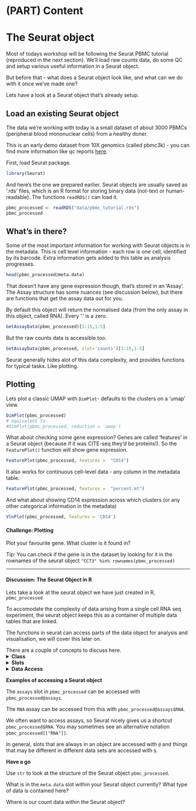 # (PART) Content {-} 

# The Seurat object {#seuratobject}


<!-- Load an existing object -->

<!-- Plot some clusters on a umap. -->

<!-- Plot some gene expression on a umap -->

<!-- plot some gene expression by cluster. -->

<!-- Look at a table of cell metadata. -->

<!-- Look at counts data / expression data -->

<!-- Does gene exist? -->



Most of todays workshop will be following the Seurat PBMC tutorial (reproduced in the next section).
We'll load raw counts data, do some QC and setup various useful information in a Seurat object. 

But before that - what does a Seurat object look like, and what can we do with it once we've made one?

Lets have a look at a Seurat object that's already setup. 


## Load an existing Seurat object

The data we're working with today is a small dataset of about 3000 PBMCs (peripheral blood mononuclear cells) from a healthy doner. 

This is an early demo dataset from 10X genomics (called pbmc3k) - you can find more information like qc reports [here](https://www.10xgenomics.com/resources/datasets/3-k-pbm-cs-from-a-healthy-donor-1-standard-1-1-0).


First, load Seurat package.
```r
library(Seurat)
```


And here's the one we prepared earlier. Seurat objects are usually saved as '.rds' files, which is an R format for storing binary data (not-text or human-readable). The functions `readRDS()` can load it.

```r
pbmc_processed <- readRDS("data/pbmc_tutorial.rds")
pbmc_processed
```


## What's in there?

Some of the most important information for working with Seurat objects is in the metadata.
This is cell level information - each row is one cell, identified by its barcode. 
Extra information gets added to this table as analysis progresses.

```r
head(pbmc_processed@meta.data)
```



That doesn't have any gene expression though, that's stored in an 'Assay'. 
The Assay structure has some nuances (see discussion below), but there are functions that get the assay data out for you. 

By default this object will return the normalised data (from the only assay in this object, called RNA). Every '.' is a zero.

```r
GetAssayData(pbmc_processed)[1:15,1:5]
```


But the raw counts data is accessible too.
```r
GetAssayData(pbmc_processed, slot='counts')[1:15,1:5]
```


Seurat generally hides alot of this data complexity, and provides functions for typical tasks. Like plotting.


## Plotting

Lets plot a classic UMAP with `DimPlot`- defaults to the clusters on a 'umap' view. 

```r
DimPlot(pbmc_processed)
# equivalent to
#DimPlot(pbmc_processed, reduction = 'umap')
```

What about checking some gene expression? Genes are called 'features' in a Seurat object (because if it was CITE-seq they'd be proteins!). So the `FeaturePlot()` function will show gene expression.

```r
FeaturePlot(pbmc_processed, features =  "CD14")
```

It also works for continuous cell-level data - any column in the metadata table.

```r
FeaturePlot(pbmc_processed, features =  "percent.mt")
```


And what about showing CD14 expression across which clusters (or any other categorical information in the metadata)

```r
VlnPlot(pbmc_processed, features = 'CD14')
```

#### Challenge: Plotting { - .rmdtip}

Plot your favourite gene. What cluster is it found in?

Tip: You can check if the gene is in the dataset by looking for it in the rownames of the seurat object `"CCT3" %in% rownames(pbmc_processed)`


-----

<!-- Taken from MBP material,  -->

#### Discussion: The Seurat Object in R { - .rmdtip}

Lets take a look at the seurat object we have just created in R, `pbmc_processed`

To accomodate the complexity of data arising from a single cell RNA seq experiment, the seurat object keeps this as a container of multiple data tables that are linked.

The functions in seurat can access parts of the data object for analysis and visualisation, we will cover this later on. 

There are a couple of concepts to discuss here.
<details>
<summary>**Class**</summary>

These are essentially data containers in R as a class, and can accessed as a variable in the R environment. 

Classes are pre-defined and can contain multiple data tables and metadata. For Seurat, there are three types. 

* Seurat - the main data class, contains all the data.
* Assay - found within the Seurat object. Depending on the experiment a cell could have data on RNA, ATAC etc measured
* DimReduc - for PCA and UMAP

</details>

<details>
<summary>**Slots**</summary>

Slots are parts within a class that contain specific data. These can be lists, data tables and vectors and can be accessed with conventional R methods.
 
</details>


<details>
<summary>**Data Access**</summary>

Many of the functions in Seurat operate on the data class and slots within them seamlessly. There maybe occasion to access these separately to `hack` them, however this is an advanced analysis method. 

The ways to access the slots can be through methods for the class (functions) or with standard R accessor nomenclature.
</details>

**Examples of accessing a Seurat object**

The `assays` slot in `pbmc_processed` can be accessed with `pbmc_processed@assays`.

The `RNA` assay can be accessed from this with `pbmc_processed@assays$RNA`. 

We often want to access assays, so Seurat nicely gives us a shortcut `pbmc_processed$RNA`. You may sometimes see an alternative notation `pbmc_processed[["RNA"]]`.

In general, slots that are always in an object are accessed with `@` and things that may be different in different data sets are accessed with `$`.

**Have a go**

Use `str` to look at the structure of the Seurat object `pbmc_processed`.

What is in the `meta.data` slot within your Seurat object currently? What type of data is contained here?

Where is our count data within the Seurat object? 

